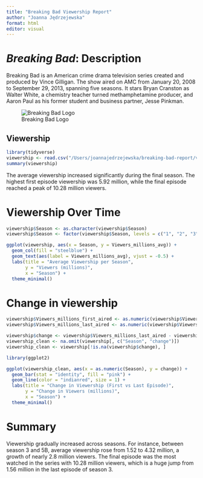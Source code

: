 ```yaml
---
title: "Breaking Bad Viewership Report"
author: "Joanna Jędrzejewska"
format: html
editor: visual
---
```


# *Breaking Bad*: Description

Breaking Bad is an American crime drama television series created and produced by Vince Gilligan. The show aired on AMC from January 20, 2008 to September 29, 2013, spanning five seasons. It stars Bryan Cranston as Walter White, a chemistry teacher turned methamphetamine producer, and Aaron Paul as his former student and business partner, Jesse Pinkman.

![Breaking Bad Logo](https://en.wikipedia.org/wiki/Breaking_Bad#/media/File:Breaking_Bad_logo.svg)

## Viewership

```r
library(tidyverse)
viewership <- read.csv("/Users/joannajedrzejewska/breaking-bad-report/viewership.csv", quote = "\"", stringsAsFactors = FALSE)
summary(viewership)
```

The average viewership increased significantly during the final season. The highest first episode viewership was 5.92 million, while the final episode reached a peak of 10.28 million viewers.

# Viewership Over Time

```r
viewership$Season <- as.character(viewership$Season)
viewership$Season <- factor(viewership$Season, levels = c("1", "2", "3", "4", "5A", "5B"))

ggplot(viewership, aes(x = Season, y = Viewers_millions_avg)) +
  geom_col(fill = "steelblue") +
  geom_text(aes(label = Viewers_millions_avg), vjust = -0.5) +
  labs(title = "Average Viewership per Season",
       y = "Viewers (millions)",
       x = "Season") +
  theme_minimal()

```

# Change in viewership

```r
viewership$Viewers_millions_first_aired <- as.numeric(viewership$Viewers_millions_first_aired)
viewership$Viewers_millions_last_aired <- as.numeric(viewership$Viewers_millions_last_aired)

viewership$change <- viewership$Viewers_millions_last_aired - viewership$Viewers_millions_first_aired
viewership_clean <- na.omit(viewership[, c("Season", "change")])
viewership_clean <- viewership[!is.na(viewership$change), ]

library(ggplot2)

ggplot(viewership_clean, aes(x = as.numeric(Season), y = change)) +
  geom_bar(stat = "identity", fill = "pink") +
  geom_line(color = "indianred", size = 1) +
  labs(title = "Change in Viewership (First vs Last Episode)",
       y = "Change in Viewers (millions)",
       x = "Season") +
  theme_minimal()

```

# Summary

Viewership gradually increased across seasons. For instance, between season 3 and 5B, average viewership rose from 1.52 to 4.32 million, a growth of nearly 2.8 million viewers. The final episode was the most watched in the series with 10.28 million viewers, which is a huge jump from 1.56 million in the last episode of season 3.
